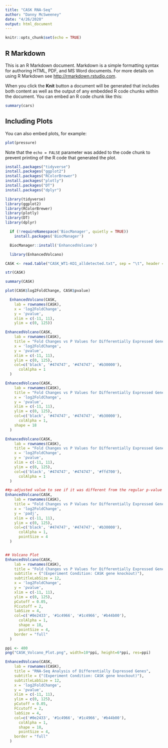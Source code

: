 ```yaml
---
title: "CASK RNA-Seq"
author: "Danny McSweeney"
date: "4/26/2020"
output: html_document
---
```


```r
knitr::opts_chunk$set(echo = TRUE)
```

## R Markdown

This is an R Markdown document. Markdown is a simple formatting syntax for authoring HTML, PDF, and MS Word documents. For more details on using R Markdown see <http://rmarkdown.rstudio.com>.

When you click the **Knit** button a document will be generated that includes both content as well as the output of any embedded R code chunks within the document. You can embed an R code chunk like this:

```r
summary(cars)
```

## Including Plots

You can also embed plots, for example:

```r
plot(pressure)
```

Note that the `echo = FALSE` parameter was added to the code chunk to prevent printing of the R code that generated the plot.


```r
install.packages("tidyverse")
install.packages("ggplot2")
install.packages("RColorBrewer")
install.packages("plotly")
install.packages("DT")
install.packages("dplyr")
```


```r
library(tidyverse)
library(ggplot2)
library(RColorBrewer)
library(plotly)
library(DT)
library(dplyr)
```


```r
  if (!requireNamespace('BiocManager', quietly = TRUE))
    install.packages('BiocManager')

  BiocManager::install('EnhancedVolcano')
```


```r
  library(EnhancedVolcano)
```

```r
CASK <- read.table("CASK_WT1-KO1_alldetected.txt", sep = "\t", header = T)
```

```r
str(CASK)
```

```r
summary(CASK)
```

```r
plot(CASK$log2FoldChange, CASK$pvalue)
```

```r
  EnhancedVolcano(CASK,
    lab = rownames(CASK),
    x = 'log2FoldChange',
    y = 'pvalue',
    xlim = c(-11, 11),
    ylim = c(0, 125))
```


```r
EnhancedVolcano(CASK,
    lab = rownames(CASK),
    title = "Fold Changes vs P Values for Differentially Expressed Genes Due to Lack of CASK",
    x = 'log2FoldChange',
    y = 'pvalue',
    xlim = c(-11, 11),
    ylim = c(0, 125),
    col=c('black', '#474747', '#474747', '#b30000'),
      colAlpha = 1
  )
```

```r
EnhancedVolcano(CASK,
    lab = rownames(CASK),
    title = "Fold Changes vs P Values for Differentially Expressed Genes Due to Lack of CASK",
    x = 'log2FoldChange',
    y = 'pvalue',
    xlim = c(-11, 11),
    ylim = c(0, 125),
    col=c('black', '#474747', '#474747', '#b30000'),
      colAlpha = 1,
    shape = 18
  )
```


```r
EnhancedVolcano(CASK,
    lab = rownames(CASK),
    title = "Fold Changes vs P Values for Differentially Expressed Genes Due to Lack of CASK",
    x = 'log2FoldChange',
    y = 'pvalue',
    xlim = c(-11, 11),
    ylim = c(0, 125),
    col=c('black', '#474747', '#474747', '#ffd700'),
      colAlpha = 1
  )
```


```r
##p-adjusted value to see if it was different from the regular p-value
EnhancedVolcano(CASK,
    lab = rownames(CASK),
    title = "Fold Changes vs P Values for Differentially Expressed Genes Due to Lack of CASK",
    x = 'log2FoldChange',
    y = 'padj',
    xlim = c(-11, 11),
    ylim = c(0, 125),
    col=c('black', '#474747', '#474747', '#b30000'),
      colAlpha = 1,
      pointSize = 4
  )
```


```r

```

```r
## Volcano Plot
EnhancedVolcano(CASK,
    lab = rownames(CASK),
    title = "Fold Changes vs P Values for Differentially Expressed Genes Due to Lack of CASK",
    subtitle = ("(Experiment Condition: CASK gene knockout)"),
    subtitleLabSize = 12,
    x = 'log2FoldChange',
    y = 'pvalue',
    xlim = c(-11, 11),
    ylim = c(0, 125),
    pCutoff = 0.05,
    FCcutoff = 2,
    labSize = 4,
    col=c('#0e2433', '#1c4966', '#1c4966', '#b44b00'),
      colAlpha = 1,
      shape = 18,
      pointSize = 4,
    border = "full"
  )
```


```r
ppi <- 400
png("CASK_Volcano_Plot.png", width=10*ppi, height=6*ppi, res=ppi)

EnhancedVolcano(CASK,
    lab = rownames(CASK),
    title = "RNA-Seq Analysis of Differentially Expressed Genes",
    subtitle = ("(Experiment Condition: CASK gene knockout)"),
    subtitleLabSize = 12,
    x = 'log2FoldChange',
    y = 'pvalue',
    xlim = c(-11, 11),
    ylim = c(0, 125),
    pCutoff = 0.05,
    FCcutoff = 2,
    labSize = 4,
    col=c('#0e2433', '#1c4966', '#1c4966', '#b44b00'),
      colAlpha = 1,
      shape = 18,
      pointSize = 4,
    border = "full"
  )
```

```r

```

